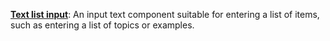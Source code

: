 **[Text list input](/custom-tools/user-inputs/text-list)**: An input text component suitable 
for entering a list of items, such as entering a list of topics or examples.